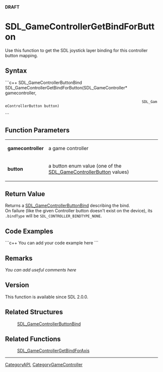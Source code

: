 '''DRAFT'''


<!-- #*^*^*^*^*See http://wiki.libsdl.org/moin.cgi/SGFunctions for details on editing this page*^*^*^*^* -->


= SDL_GameControllerGetBindForButton =
Use this function to get the SDL joystick layer binding for this controller button mapping.




== Syntax ==
```c++
SDL_GameControllerButtonBind SDL_GameControllerGetBindForButton(SDL_GameController*      gamecontroller,
                                                                SDL_GameControllerButton button)
```


== Function Parameters ==
{|
|'''gamecontroller'''
|a game controller
|-
|'''button'''
|a button enum value (one of the [[SDL_GameControllerButton]] values)
|}


== Return Value ==
Returns a [[SDL_GameControllerButtonBind]] describing the bind.<br/>
On failure (like the given Controller button doesn't exist on the device), its <code>.bindType</code> will be <code>SDL_CONTROLLER_BINDTYPE_NONE</code>.


== Code Examples ==
```c++
You can add your code example here
```

<!-- #Leave this section as-is unless you have a code example to put in.  In that case, replace You can add your code example here with your code example following the Style Guide instructions.  Leave the rest of the markup alone and delete this comment. -->


== Remarks ==
''You can add useful comments here''

<!-- #Leave this section as-is unless you have a remark to put in.  In that case, replace ''You can add useful comments here'' with your remark(s) following the Style Guide instructions.  Leave the rest of the markup alone and delete this comment. -->

== Version ==
This function is available since SDL 2.0.0.

== Related Structures ==
:[[SDL_GameControllerButtonBind]]

== Related Functions ==
:[[SDL_GameControllerGetBindForAxis]]

----
[[CategoryAPI]], [[CategoryGameController]]
<!-- #See the Style Guide for instructions on editing the footer. -->
